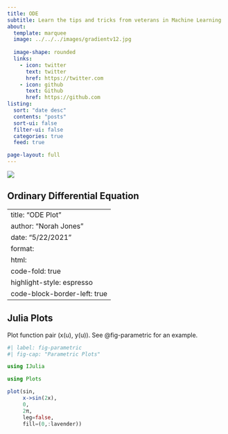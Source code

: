 ```yaml
---
title: ODE
subtitle: Learn the tips and tricks from veterans in Machine Learning
about:
  template: marquee
  image: ../../../images/gradientv12.jpg 
 
  image-shape: rounded
  links:
    - icon: twitter
      text: twitter
      href: https://twitter.com
    - icon: github
      text: Github
      href: https://github.com
listing:
  sort: "date desc"
  contents: "posts"
  sort-ui: false
  filter-ui: false
  categories: true
  feed: true

page-layout: full
---
```


![](../../../images/code1.jpg)

##  Ordinary Differential Equation

---
title: "ODE Plot"
author: "Norah Jones"
date: "5/22/2021"
format:
  html:
    code-fold: true
highlight-style: espresso
code-block-border-left: true
---

## Julia Plots

Plot function pair (x(u), y(u)). 
See @fig-parametric for an example.

```julia
#| label: fig-parametric
#| fig-cap: "Parametric Plots"

using IJulia

using Plots

plot(sin, 
     x->sin(2x), 
     0, 
     2π, 
     leg=false, 
     fill=(0,:lavender))
```

